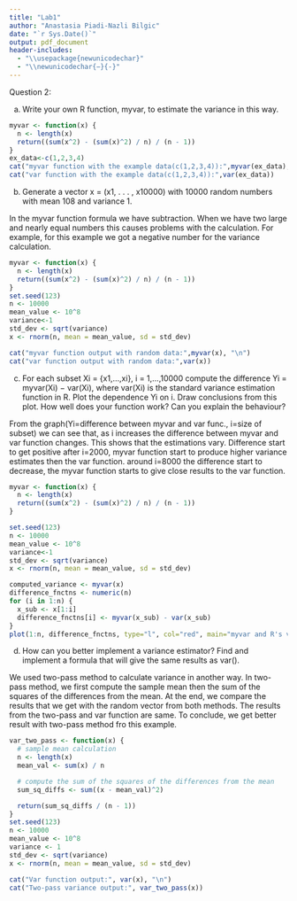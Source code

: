 ```yaml
---
title: "Lab1"
author: "Anastasia Piadi-Nazli Bilgic"
date: "`r Sys.Date()`"
output: pdf_document
header-includes:
  - "\\usepackage{newunicodechar}"
  - "\\newunicodechar{−}{-}"
---
```


Question 2:

a) Write your own R function, myvar, to estimate the variance in this way.

```r
myvar <- function(x) {
  n <- length(x)
  return((sum(x^2) - (sum(x)^2) / n) / (n - 1))
}
ex_data<-c(1,2,3,4)
cat("myvar function with the example data(c(1,2,3,4)):",myvar(ex_data), "\n")
cat("var function with the example data(c(1,2,3,4)):",var(ex_data))
```

b) Generate a vector x = (x1, . . . , x10000) with 10000 random numbers with mean 108 and variance 1.

In the myvar function formula we have subtraction. When we have two large and nearly equal numbers this causes problems with the calculation. For example, for this example we got a negative number for the variance calculation.

```r
myvar <- function(x) {
  n <- length(x)
  return((sum(x^2) - (sum(x)^2) / n) / (n - 1))
}
set.seed(123)
n <- 10000
mean_value <- 10^8
variance<-1
std_dev <- sqrt(variance)
x <- rnorm(n, mean = mean_value, sd = std_dev)

cat("myvar function output with random data:",myvar(x), "\n")
cat("var function output with random data:",var(x))
```

c) For each subset Xi = {x1,...,xi}, i = 1,...,10000 compute the difference Yi = myvar(Xi) − var(Xi), where var(Xi) is the standard variance estimation function in R. Plot the dependence Yi on i. Draw conclusions from this plot. How well does your function work? Can you explain the behaviour?

From the graph(Yi=difference between myvar and var func., i=size of subset) we can see that, as i increases the difference between myvar and var function changes. This shows that the estimations vary. Difference start to get positive after i=2000,  myvar function start to produce higher variance estimates then the var function. around i=8000 the difference start to decrease, the myvar function starts to give close results to the var function.

```r
myvar <- function(x) {
  n <- length(x)
  return((sum(x^2) - (sum(x)^2) / n) / (n - 1))
}

set.seed(123)
n <- 10000
mean_value <- 10^8
variance<-1
std_dev <- sqrt(variance)
x <- rnorm(n, mean = mean_value, sd = std_dev)

computed_variance <- myvar(x)
difference_fnctns <- numeric(n)
for (i in 1:n) {
  x_sub <- x[1:i]
  difference_fnctns[i] <- myvar(x_sub) - var(x_sub)
}
plot(1:n, difference_fnctns, type="l", col="red", main="myvar and R's var function difference", xlab="i", ylab="Yi")

```


d) How can you better implement a variance estimator? Find and implement a formula that will give the same results as var().

We used two-pass method to calculate variance in another way. In two-pass method, we first compute the sample mean then the sum of the squares of the differences from the mean. At the end, we compare the results that we get with the random vector from both methods. The results from the two-pass and var function are same. To conclude, we get better result with two-pass method fro this example.

```r
var_two_pass <- function(x) {
  # sample mean calculation
  n <- length(x)
  mean_val <- sum(x) / n

  # compute the sum of the squares of the differences from the mean
  sum_sq_diffs <- sum((x - mean_val)^2)

  return(sum_sq_diffs / (n - 1))
}
set.seed(123)
n <- 10000
mean_value <- 10^8
variance <- 1
std_dev <- sqrt(variance)
x <- rnorm(n, mean = mean_value, sd = std_dev)

cat("Var function output:", var(x), "\n")
cat("Two-pass variance output:", var_two_pass(x))

```






